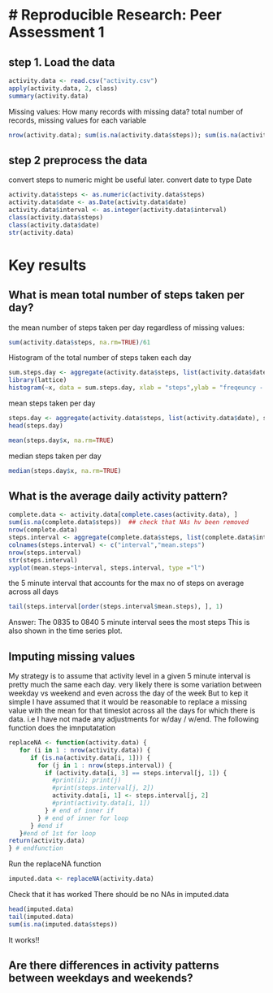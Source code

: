 # Reproducible Research: Peer Assessment 1
======================================================

## step 1. Load the data 

```r
activity.data <- read.csv("activity.csv")
apply(activity.data, 2, class)
summary(activity.data)
```

Missing values: How many records with missing data?
total number of records, missing values for each variable
```r
nrow(activity.data); sum(is.na(activity.data$steps)); sum(is.na(activity.data$date)); sum(is.na(activity.data$interval))
```

## step 2 preprocess the data
convert steps to numeric might be useful later.
convert date to type Date
```r
activity.data$steps <- as.numeric(activity.data$steps)
activity.data$date <- as.Date(activity.data$date)
activity.data$interval <- as.integer(activity.data$interval)
class(activity.data$steps)
class(activity.data$date)
str(activity.data)
```

# Key results

## What is mean total number of steps taken per day?

the mean number of steps taken per day regardless of missing values:
```r
sum(activity.data$steps, na.rm=TRUE)/61
```
Histogram of the total number of steps taken each day
```r
sum.steps.day <- aggregate(activity.data$steps, list(activity.data$date), sum)
library(lattice)
histogram(~x, data = sum.steps.day, xlab = "steps",ylab = "freqeuncy - days", main = "Histogram of total number of steps taken each day" )
```

mean steps taken per day
```r
steps.day <- aggregate(activity.data$steps, list(activity.data$date), sum)
head(steps.day)

mean(steps.day$x, na.rm=TRUE)
```
median steps taken per day
```r
median(steps.day$x, na.rm=TRUE)
```


## What is the average daily activity pattern?
```r
complete.data <- activity.data[complete.cases(activity.data), ]
sum(is.na(complete.data$steps))  ## check that NAs hv been removed
nrow(complete.data)
steps.interval <- aggregate(complete.data$steps, list(complete.data$interval), mean)
colnames(steps.interval) <- c("interval","mean.steps")
nrow(steps.interval)
str(steps.interval)
xyplot(mean.steps~interval, steps.interval, type ="l")
```

the 5 minute interval that accounts for the max no of steps on average across all days
```r
tail(steps.interval[order(steps.interval$mean.steps), ], 1)
```

Answer: The 0835 to 0840 5 minute interval sees the most steps This is also shown in the time series plot.

## Imputing missing values
My strategy is to assume that activity level in a given 5 minute interval is pretty much the same each day.
very likely there is some variation between weekday vs weekend and even across the day of the week
But to kep it simple I have assumed that it would be reasonable to replace a missing value with the mean for 
that timeslot across all the days for which there is data. i.e I have not made any adjustments for w/day / w/end.
The following function does the imnputatation

```r
replaceNA <- function(activity.data) {
   for (i in 1 : nrow(activity.data)) {
      if (is.na(activity.data[i, 1])) {
        for (j in 1 : nrow(steps.interval)) {
          if (activity.data[i, 3] == steps.interval[j, 1]) {
            #print(i); print(j)
            #print(steps.interval[j, 2])
            activity.data[i, 1] <- steps.interval[j, 2]
            #print(activity.data[i, 1])
          } # end of inner if
        } # end of inner for loop
      } #end if
   }#end of 1st for loop
return(activity.data)
} # endfunction

```

Run the replaceNA function
```r
imputed.data <- replaceNA(activity.data)

```

Check that it has worked There should be no NAs in imputed.data

```r
head(imputed.data)
tail(imputed.data)
sum(is.na(imputed.data$steps))
```

It works!!

## Are there differences in activity patterns between weekdays and weekends?
